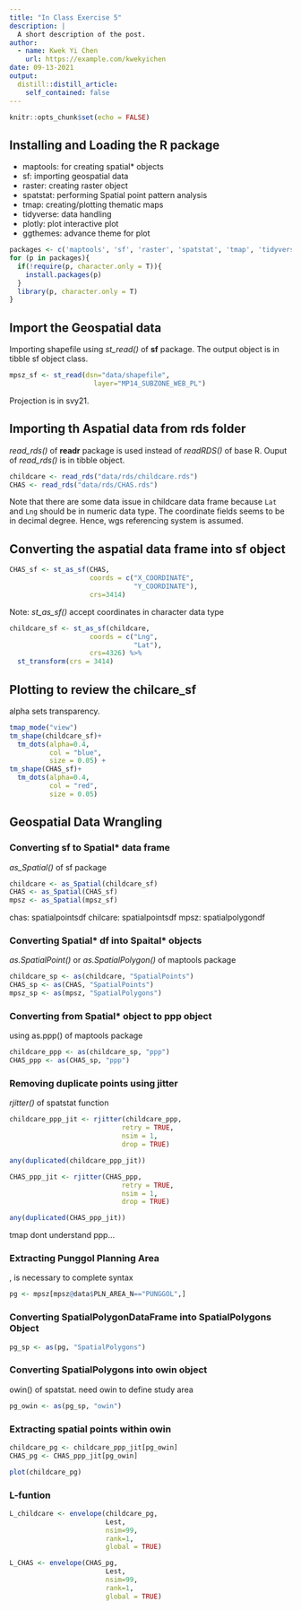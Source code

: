 ```yaml
---
title: "In Class Exercise 5"
description: |
  A short description of the post.
author:
  - name: Kwek Yi Chen
    url: https://example.com/kwekyichen
date: 09-13-2021
output:
  distill::distill_article:
    self_contained: false
---
```



```r
knitr::opts_chunk$set(echo = FALSE)
```


## Installing and Loading the R package

+ maptools: for creating spatial* objects
+ sf: importing geospatial data
+ raster: creating raster object
+ spatstat: performing Spatial point pattern analysis
+ tmap: creating/plotting thematic maps
+ tidyverse: data handling
+ plotly: plot interactive plot
+ ggthemes: advance theme for plot

```r
packages <- c('maptools', 'sf', 'raster', 'spatstat', 'tmap', 'tidyverse', 'plotly', 'ggthemes')
for (p in packages){
  if(!require(p, character.only = T)){
    install.packages(p)
  }
  library(p, character.only = T)
}
```

## Import the Geospatial data

Importing shapefile using *st_read()* of **sf** package. The output object is in tibble sf object class.

```r
mpsz_sf <- st_read(dsn="data/shapefile",
                     layer="MP14_SUBZONE_WEB_PL")
```

Projection is in svy21.

## Importing th Aspatial data from rds folder

*read_rds()* of **readr** package is used instead of *readRDS()* of base R. Ouput of *read_rds()* is in tibble object.

```r
childcare <- read_rds("data/rds/childcare.rds")
CHAS <- read_rds("data/rds/CHAS.rds")
```

Note that there are some data issue in childcare data frame because `Lat` and `Lng` should be in numeric data type. The coordinate fields seems to be in decimal degree. Hence, wgs referencing system is assumed.

## Converting the aspatial data frame into sf object

```r
CHAS_sf <- st_as_sf(CHAS,
                    coords = c("X_COORDINATE", 
                               "Y_COORDINATE"),
                    crs=3414)
```

Note: *st_as_sf()* accept coordinates in character data type

```r
childcare_sf <- st_as_sf(childcare,
                    coords = c("Lng", 
                               "Lat"),
                    crs=4326) %>%
  st_transform(crs = 3414)
```


## Plotting to review the chilcare_sf

alpha sets transparency.

```r
tmap_mode("view")
tm_shape(childcare_sf)+
  tm_dots(alpha=0.4,
          col = "blue",
          size = 0.05) +
tm_shape(CHAS_sf)+
  tm_dots(alpha=0.4,
          col = "red",
          size = 0.05)
```

## Geospatial Data Wrangling


### Converting sf to Spatial* data frame 

*as_Spatial()* of sf package

```r
childcare <- as_Spatial(childcare_sf)
CHAS <- as_Spatial(CHAS_sf)
mpsz <- as_Spatial(mpsz_sf)
```

chas: spatialpointsdf
chilcare: spatialpointsdf
mpsz: spatialpolygondf

### Converting Spatial* df into Spaital* objects

*as.SpatialPoint()* or *as.SpatialPolygon()* of maptools package

```r
childcare_sp <- as(childcare, "SpatialPoints")
CHAS_sp <- as(CHAS, "SpatialPoints")
mpsz_sp <- as(mpsz, "SpatialPolygons")
```

### Converting from Spatial* object to ppp object

using as.ppp() of maptools package

```r
childcare_ppp <- as(childcare_sp, "ppp")
CHAS_ppp <- as(CHAS_sp, "ppp")
```

### Removing duplicate points using jitter

*rjitter()* of spatstat function

```r
childcare_ppp_jit <- rjitter(childcare_ppp,
                            retry = TRUE,
                            nsim = 1,
                            drop = TRUE)

any(duplicated(childcare_ppp_jit))
```

```r
CHAS_ppp_jit <- rjitter(CHAS_ppp,
                            retry = TRUE,
                            nsim = 1,
                            drop = TRUE)

any(duplicated(CHAS_ppp_jit))
```

tmap dont understand ppp...

### Extracting Punggol Planning Area

, is necessary to complete syntax

```r
pg <- mpsz[mpsz@data$PLN_AREA_N=="PUNGGOL",]
```

### Converting SpatialPolygonDataFrame into SpatialPolygons Object

```r
pg_sp <- as(pg, "SpatialPolygons")
```

### Converting SpatialPolygons into owin object

owin() of spatstat. need owin to define study area

```r
pg_owin <- as(pg_sp, "owin")
```

### Extracting spatial points within owin

```r
childcare_pg <- childcare_ppp_jit[pg_owin]
CHAS_pg <- CHAS_ppp_jit[pg_owin]
```

```r
plot(childcare_pg)
```

### L-funtion

```r
L_childcare <- envelope(childcare_pg,
                        Lest,
                        nsim=99,
                        rank=1,
                        global = TRUE)

L_CHAS <- envelope(CHAS_pg,
                        Lest,
                        nsim=99,
                        rank=1,
                        global = TRUE)

```

